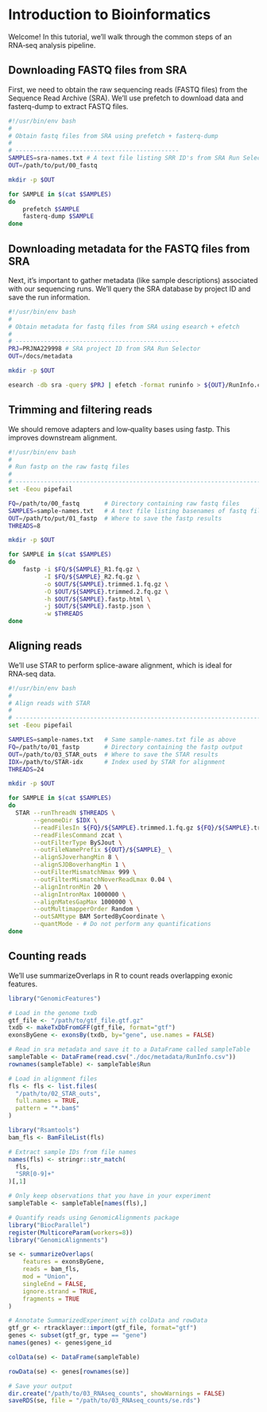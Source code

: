# Introduction to Bioinformatics {.unnumbered}

Welcome! In this tutorial, we’ll walk through the common steps of an RNA‑seq analysis pipeline.

## Downloading FASTQ files from SRA

First, we need to obtain the raw sequencing reads (FASTQ files) from the Sequence Read Archive (SRA). We’ll use prefetch to download data and fasterq-dump to extract FASTQ files.

```.Bash
#!/usr/bin/env bash
#
# Obtain fastq files from SRA using prefetch + fasterq-dump
#
# ----------------------------------------------
SAMPLES=sra-names.txt # A text file listing SRR ID's from SRA Run Selector
OUT=/path/to/put/00_fastq

mkdir -p $OUT

for SAMPLE in $(cat $SAMPLES)
do
    prefetch $SAMPLE
    fasterq-dump $SAMPLE
done
```

## Downloading metadata for the FASTQ files from SRA

Next, it’s important to gather metadata (like sample descriptions) associated with our sequencing runs. We’ll query the SRA database by project ID and save the run information.

```.Bash
#!/usr/bin/env bash
#
# Obtain metadata for fastq files from SRA using esearch + efetch
#
# ----------------------------------------------
PRJ=PRJNA229998 # SRA project ID from SRA Run Selector
OUT=/docs/metadata

mkdir -p $OUT

esearch -db sra -query $PRJ | efetch -format runinfo > ${OUT}/RunInfo.csv
```

## Trimming and filtering reads

We should remove adapters and low‑quality bases using fastp. This improves downstream alignment.

```.Bash
#!/usr/bin/env bash
#
# Run fastp on the raw fastq files
#
# ----------------------------------------------------------------------------
set -Eeou pipefail

FQ=/path/to/00_fastq       # Directory containing raw fastq files
SAMPLES=sample-names.txt   # A text file listing basenames of fastq files
OUT=/path/to/put/01_fastp  # Where to save the fastp results
THREADS=8

mkdir -p $OUT

for SAMPLE in $(cat $SAMPLES)
do
    fastp -i $FQ/${SAMPLE}_R1.fq.gz \
          -I $FQ/${SAMPLE}_R2.fq.gz \
          -o $OUT/${SAMPLE}.trimmed.1.fq.gz \
          -O $OUT/${SAMPLE}.trimmed.2.fq.gz \
          -h $OUT/${SAMPLE}.fastp.html \
          -j $OUT/${SAMPLE}.fastp.json \
          -w $THREADS
done
```

## Aligning reads

We’ll use STAR to perform splice-aware alignment, which is ideal for RNA‑seq data.

```.Bash
#!/usr/bin/env bash
#
# Align reads with STAR
#
# ----------------------------------------------------------------------------
set -Eeou pipefail

SAMPLES=sample-names.txt   # Same sample-names.txt file as above
FQ=/path/to/01_fastp       # Directory containing the fastp output
OUT=/path/to/03_STAR_outs  # Where to save the STAR results
IDX=/path/to/STAR-idx      # Index used by STAR for alignment
THREADS=24

mkdir -p $OUT

for SAMPLE in $(cat $SAMPLES)
do
  STAR --runThreadN $THREADS \
       --genomeDir $IDX \
       --readFilesIn ${FQ}/${SAMPLE}.trimmed.1.fq.gz ${FQ}/${SAMPLE}.trimmed.2.fq.gz \
       --readFilesCommand zcat \
       --outFilterType BySJout \
       --outFileNamePrefix ${OUT}/${SAMPLE}_ \
       --alignSJoverhangMin 8 \
       --alignSJDBoverhangMin 1 \
       --outFilterMismatchNmax 999 \
       --outFilterMismatchNoverReadLmax 0.04 \
       --alignIntronMin 20 \
       --alignIntronMax 1000000 \
       --alignMatesGapMax 1000000 \
       --outMultimapperOrder Random \
       --outSAMtype BAM SortedByCoordinate \
       --quantMode - # Do not perform any quantifications
done
```

## Counting reads

We’ll use summarizeOverlaps in R to count reads overlapping exonic features.

```r
library("GenomicFeatures")

# Load in the genome txdb
gtf_file <- "/path/to/gtf_file.gtf.gz"
txdb <- makeTxDbFromGFF(gtf_file, format="gtf")
exonsByGene <- exonsBy(txdb, by="gene", use.names = FALSE)

# Read in sra metadata and save it to a DataFrame called sampleTable
sampleTable <- DataFrame(read.csv("./doc/metadata/RunInfo.csv"))
rownames(sampleTable) <- sampleTable$Run

# Load in alignment files
fls <- fls <- list.files(
  "/path/to/02_STAR_outs",
  full.names = TRUE,
  pattern = "*.bam$"
)

library("Rsamtools")
bam_fls <- BamFileList(fls)

# Extract sample IDs from file names
names(fls) <- stringr::str_match(
  fls,
  "SRR[0-9]+"
)[,1]

# Only keep observations that you have in your experiment
sampleTable <- sampleTable[names(fls),]

# Quantify reads using GenomicAlignments package
library("BiocParallel")
register(MulticoreParam(workers=8))
library("GenomicAlignments")

se <- summarizeOverlaps(
    features = exonsByGene,
    reads = bam_fls,
    mod = "Union",
    singleEnd = FALSE,
    ignore.strand = TRUE,
    fragments = TRUE
)

# Annotate SummarizedExperiment with colData and rowData
gtf_gr <- rtracklayer::import(gtf_file, format="gtf")
genes <- subset(gtf_gr, type == "gene")
names(genes) <- genes$gene_id

colData(se) <- DataFrame(sampleTable)

rowData(se) <- genes[rownames(se)]

# Save your output
dir.create("/path/to/03_RNAseq_counts", showWarnings = FALSE)
saveRDS(se, file = "/path/to/03_RNAseq_counts/se.rds")
```

